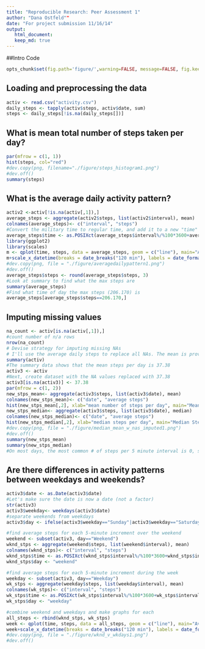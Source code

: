 ```yaml
---
title: "Reproducible Research: Peer Assessment 1"
author: "Dana Ostfeld""
date: "For project submission 11/16/14"
output: 
   html_document:
   keep_md: true
---
```

##Intro Code
```r
opts_chunk$set(fig.path='figure/',warning=FALSE, message=FALSE, fig.keep='last')
```
## Loading and preprocessing the data
```r
activ <- read.csv("activity.csv")
daily_steps <- tapply(activ$steps, activ$date, sum)
steps <- daily_steps[!is.na(daily_steps[])]
```

## What is mean total number of steps taken per day?
```r
par(mfrow = c(1, 1))
hist(steps, col="red")
#dev.copy(png, filename="./figure/steps_histogram1.png")
#dev.off()
summary(steps)
```

## What is the average daily activity pattern?

```r
activ2 <-activ[!is.na(activ[,1]),]
average_steps <- aggregate(activ2$steps, list(activ2$interval), mean)
colnames(average_steps)<- c("interval", "steps")
#Convert the military time to regular time, and add it to a new "time" column
average_steps$time <- as.POSIXct(average_steps$interval%/%100*3600+average_steps$interval%%100*60, "%H:%M:%S", origin = "2000-01-01 00:00:00")
library(ggplot2)
library(scales)
m <- qplot(time, steps, data = average_steps, geom = c("line"), main="Average Steps per Day, 10/12-11/12")
m+scale_x_datetime(breaks = date_breaks("120 min"), labels = date_format("%H:%M"))
#dev.copy(png, file = "./figure/averagedailypattern1.png")
#dev.off()
average_steps$steps <- round(average_steps$steps, 3)
#Look at summary to find what the max steps are
summary(average_steps)
#Find what time of day the max steps (206.170) is
average_steps[average_steps$steps==206.170,]
```

## Imputing missing values
```r
na_count <- activ[is.na(activ[,1]),]
#count number of n/a rows
nrow(na_count)
# Devise strategy for imputing missing NAs
# I'll use the average daily steps to replace all NAs. The mean is provided in the summary data.
summary(activ)
#The summary data shows that the mean steps per day is 37.38
activ3 <- activ
#Next, create dataset with the NA values replaced with 37.38
activ3[is.na(activ3)] <- 37.38
par(mfrow = c(1, 2))
new_stps_mean<- aggregate(activ3$steps, list(activ3$date), mean)
colnames(new_stps_mean)<- c("date", "average steps")
hist(new_stps_mean[,2], xlab="mean number of steps per day", main="Mean Steps/Day")
new_stps_median<- aggregate(activ3$steps, list(activ3$date), median)
colnames(new_stps_median)<- c("date", "average steps")
hist(new_stps_median[,2], xlab="median steps per day", main="Median Steps/Day")
#dev.copy(png, file = "./figure/median_mean_w_nas_imputed1.png")
#dev.off()
summary(new_stps_mean)
summary(new_stps_median)
#On most days, the most common # of steps per 5 minute interval is 0, so the median is often 0.
```

## Are there differences in activity patterns between weekdays and weekends?
```r
activ3$date <- as.Date(activ3$date)
#Let's make sure the date is now a date (not a factor)
str(activ3)
activ3$weekday<- weekdays(activ3$date)
#separate weekends from weekdays
activ3$day <- ifelse(activ3$weekday=="Sunday"|activ3$weekday=="Saturday", "Weekend", "Weekday") 

#find average steps for each 5-minute increment over the weekend
weekend <- subset(activ3, day=="Weekend")
wknd_stps <- aggregate(weekend$steps, list(weekend$interval), mean)
colnames(wknd_stps)<- c("interval", "steps")
wknd_stps$time <- as.POSIXct(wknd_stps$interval%/%100*3600+wknd_stps$interval%%100*60, "%H:%M:%S", origin = "2000-01-01 00:00:00")
wknd_stps$day <- "weekend"

#find average steps for each 5-minute increment during the week
weekday <- subset(activ3, day=="Weekday")
wk_stps <- aggregate(weekday$steps, list(weekday$interval), mean)
colnames(wk_stps)<- c("interval", "steps")
wk_stps$time <- as.POSIXct(wk_stps$interval%/%100*3600+wk_stps$interval%%100*60, "%H:%M:%S", origin = "2000-01-01 00:00:00")
wk_stps$day <- "weekday"

#combine weekend and weekdays and make graphs for each
all_steps <- rbind(wknd_stps, wk_stps)
week <- qplot(time, steps, data = all_steps, geom = c("line"), main="Average Weekday Steps per Day, Oct/12-Nov/12", facets = day~.)
week+scale_x_datetime(breaks = date_breaks("120 min"), labels = date_format("%H:%M"))
#dev.copy(png, file = "./figure/wknd_v_wkdays1.png")
#dev.off()
```